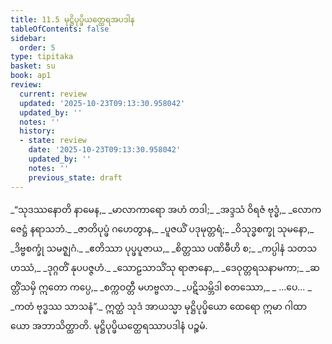 ```yaml
---
title: 11.5 မုဋ္ဌိပုပ္ဖိယတ္ထေရအပဒါန
tableOfContents: false
sidebar:
  order: 5
type: tipitaka
basket: su
book: ap1
review:
  current: review
  updated: '2025-10-23T09:13:30.958042'
  updated_by: ''
  notes: ''
  history:
  - state: review
    date: '2025-10-23T09:13:30.958042'
    updated_by: ''
    notes: ''
    previous_state: draft
---
```



<ReviewStatus review={frontmatter.review} showDetails={true} />

<HypothesisAnnotation frontmatter={frontmatter} />

<DynamicBreadcrumb />

<Division number="24" book="ap1" e="ch" v="20" p="156">

<Paragraph number="1883" type="verses" book="ap1">
_“သုဒဿနောတိ နာမေန,_  
_မာလာကာရော အဟံ တဒါ;_  
_အဒ္ဒသံ ဝိရဇံ ဗုဒ္ဓံ,_  
_လောကဇေဋ္ဌံ နရာသဘံ._  

</Paragraph>

</Division>
<Division number="25" book="ap1" e="ch" v="20" p="156">

<Paragraph number="1884" type="verses" book="ap1">
_ဇာတိပုပ္ဖံ ဂဟေတွာန,_  
_ပူဇယိံ ပဒုမုတ္တရံ;_  
_ဝိသုဒ္ဓစက္ခု သုမနော,_  
_ဒိဗ္ဗစက္ခုံ သမဇ္ဈဂံ._  

</Paragraph>

</Division>
<Division number="26" book="ap1" e="ch" v="20" p="156">

<Paragraph number="1885" type="verses" book="ap1">
_ဧတိဿာ ပုပ္ဖပူဇာယ,_  
_စိတ္တဿ ပဏိဓီဟိ စ;_  
_ကပ္ပါနံ သတသဟဿံ,_  
_ဒုဂ္ဂတိံ နုပပဇ္ဇဟံ._  

</Paragraph>

</Division>
<Division number="27" book="ap1" e="ch" v="20" p="156">

<Paragraph number="1886" type="verses" book="ap1">
_သောဠသာသိံသု ရာဇာနော,_  
_ဒေဝုတ္တရသနာမကာ;_  
_ဆတ္တိံသမှိ ဣတော ကပ္ပေ,_  
_စက္ကဝတ္တီ မဟဗ္ဗလာ._  

</Paragraph>

</Division>
<Division number="28" book="ap1" e="ch" v="20" p="156">

<Paragraph number="1887" type="verses" book="ap1">
_ပဋိသမ္ဘိဒါ စတဿော,_  
_ …ပေ… _  
_ကတံ ဗုဒ္ဓဿ သာသနံ”._  

</Paragraph>

<Paragraph number="1888" book="ap1">
ဣတ္ထံ သုဒံ အာယသ္မာ မုဋ္ဌိပုပ္ဖိယော ထေရော ဣမာ ဂါထာယော အဘာသိတ္ထာတိ.

</Paragraph>
</Division>

<Paragraph number="1889" type="center" book="ap1">
မုဋ္ဌိပုပ္ဖိယတ္ထေရဿာပဒါနံ ပဉ္စမံ.
</Paragraph>